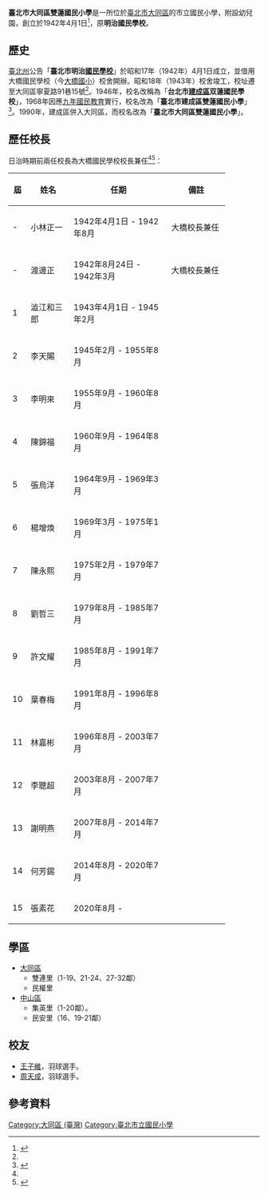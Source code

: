 {{coord|25.060946|N|121.516849|E|scale:10000|display=title}}
{{Infobox School
| name           = 臺北市大同區雙蓮國民小學
| other_name     = {{lang|en|Taipei Municipal Shuanglian Elementary School}}
| logo           = 雙蓮國小校徽.png
| image          = 雙蓮國小 Shuanglian Elementary School - panoramio.jpg
| caption        = 校門
| motto          = 
| established    = 1942年4月1日（昭和17年）創立「明治國民學校」。<br>1946年校名改稱「臺北市雙蓮國民學校」。
| closed         = 
| type           = 市立國民小學
| affiliation    = 臺北市政府
| district       = [[臺北市|臺北市]][[大同區_(臺灣)|大同區]]
| grades         = 共38班<ref name="學校基本資料">{{zh-tw}}{{cite web|title=學校基本資料|url=https://www.edusave.edu.tw/school/school_index.aspx?school_sn=2933|website=教育部 學校教育儲蓄戶|accessdate=2018-06-17|archive-date=2018-06-17|archive-url=https://web.archive.org/web/20180617170107/https://www.edusave.edu.tw/school/school_index.aspx?school_sn=2933|dead-url=no}}</ref>
| president      = 
| principal      = 張素花
| dean           = 
| director       = 
| college        = 
| faculty        = 
| staff          = 
| students       = 1132人<ref name="學校基本資料"/>
| area           = 
| athletics      = 
| telephone      = +886-2-2557-0309
| fax            = +886-2-2553-4840
| address        = {{flagicon|TWN}}[[臺北市|臺北市]][[大同區_(臺灣)|大同區]]民權里錦西街51號
| magazine       = 
| location       = 
| website        = [http://www.sles.tp.edu.tw/ www.sles.tp.edu.tw]
}}

'''臺北市大同區雙蓮國民小學'''是一所位於[[臺北市|臺北市]][[大同區_(臺灣)|大同區]]的市立國民小學，附設幼兒園，創立於1942年4月1日<ref name="tomoncho1945">{{zh-tw}}{{Cite web|url=http://tomoncho1945.blogspot.tw/2012/03/blog-post.html|title=日治時期的臺北市明治國民學校 -- 雙蓮國小七十周年校慶 校史補遺|accessdate=2016-12-04|work=tomoncho1945.blogspot.tw|archive-date=2016-12-20|archive-url=https://web.archive.org/web/20161220054333/http://tomoncho1945.blogspot.tw/2012/03/blog-post.html|dead-url=no}}</ref>，原'''明治國民學校'''。

== 歷史 ==
[[臺北州|臺北州]]公告「'''臺北市明治[[國民學校|國民學校]]'''」於昭和17年（1942年）4月1日成立，並借用大橋國民學校（今[[臺北市大同區大橋國民小學|大橋國小]]）校舍開辦。昭和18年（1943年）校舍竣工，校址遷至大同區寧夏路91巷15號<ref name="tomoncho1945"/>。1946年，校名改稱為「'''台北市[[建成區_(台北市)|建成區]]双蓮國民學校'''」，1968年因應[[九年國民教育|九年國民教育]]實行，校名改為「'''臺北市建成區雙蓮國民小學'''」<ref name="校史沿革">{{zh-tw}}{{Cite web|url=http://x-hack.sles.tp.edu.tw/modules/tinyd/index.php?id=1|title=臺北市大同區雙蓮國民小學學校沿革|accessdate=2018-06-17|website=臺北市雙蓮國民小學|archive-date=2018-06-17|archive-url=https://web.archive.org/web/20180617133227/http://x-hack.sles.tp.edu.tw/modules/tinyd/index.php?id=1|dead-url=no}}</ref>。1990年，建成區併入大同區，而校名改為「'''臺北市大同區雙蓮國民小學'''」。

==歷任校長==
日治時期前兩任校長為大橋國民學校校長兼任<ref name="tomoncho1945"/><ref>{{zh-tw}}{{cite web|title=臺北市大同區雙蓮國民小學歷任校長一覽表|url=http://x-hack.sles.tp.edu.tw/modules/tinyd/index.php?id=1|accessdate=2018-06-17|website=臺北市雙蓮國民小學|archive-date=2018-06-17|archive-url=https://web.archive.org/web/20180617133227/http://x-hack.sles.tp.edu.tw/modules/tinyd/index.php?id=1|dead-url=no}}</ref>：
{| class=wikitable style="text-align:center; font-size:small;" 
! width = "10"|屆
! width = "70"|姓名
! width = "180"|任期
! width = "100"|備註
|-
! -
| 小林正一
| 1942年4月1日 - 1942年8月
| 大橋校長兼任
|-
! -
| 渡邊正
| 1942年8月24日 - 1942年3月
| 大橋校長兼任
|-
! 1
| 澁江和三郎
| 1943年4月1日 - 1945年2月
|
|-
! 2
| 李天賜
| 1945年2月 - 1955年8月
|
|-
! 3
| 李明來
| 1955年9月 - 1960年8月
|
|-
! 4
| 陳錦福
| 1960年9月 - 1964年8月
|
|-
! 5
| 張烏洋
| 1964年9月 - 1969年3月
|
|-
! 6
| 楊增煥
| 1969年3月 - 1975年1月
|
|-
! 7
| 陳永熙
| 1975年2月 - 1979年7月
|
|-
! 8
| 劉哲三
| 1979年8月 - 1985年7月
|
|-
! 9
| 許文耀
| 1985年8月 - 1991年7月
|
|-
! 10
| 葉春梅
| 1991年8月 - 1996年8月
|
|-
! 11
| 林嘉彬
| 1996年8月 - 2003年7月
|
|-
! 12
| 李聰超
| 2003年8月 - 2007年7月
|
|-
! 13
| 謝明燕
| 2007年8月 - 2014年7月
|
|-
! 14
| 何芳錫
| 2014年8月 - 2020年7月
|
|-
! 15
| 張素花
| 2020年8月 - 
|
|}

==學區==
*[[大同區_(臺灣)|大同區]]
**雙連里（1-19、21-24、27-32鄰）
**民權里
*[[中山區_(台北市)|中山區]]
**集英里（1-20鄰）。
**民安里（16、19-21鄰）

== 校友 ==
*[[王子維|王子維]]，羽球選手。
*[[周天成|周天成]]，羽球選手。

==參考資料==
{{Reflist}}

{{台北市小學列表}}

[[Category:大同區_(臺灣)|Category:大同區 (臺灣)]]
[[Category:臺北市立國民小學|Category:臺北市立國民小學]]